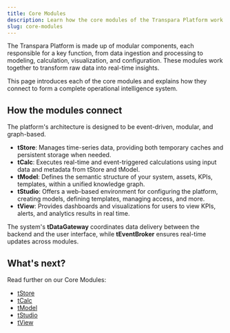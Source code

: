 ```yaml
---
title: Core Modules
description: Learn how the core modules of the Transpara Platform work together to deliver real-time analytics and operational intelligence.
slug: core-modules
---
```



The Transpara Platform is made up of modular components, each responsible for a key function, from data ingestion and processing to modeling, calculation, visualization, and configuration. These modules work together to transform raw data into real-time insights.

This page introduces each of the core modules and explains how they connect to form a complete operational intelligence system.

## How the modules connect

The platform's architecture is designed to be event-driven, modular, and graph-based.

- **tStore**: Manages time-series data, providing both temporary caches and persistent storage when needed.
- **tCalc**: Executes real-time and event-triggered calculations using input data and metadata from tStore and tModel.
- **tModel**: Defines the semantic structure of your system, assets, KPIs, templates, within a unified knowledge graph.
- **tStudio**: Offers a web-based environment for configuring the platform, creating models, defining templates, managing access, and more.
- **tView**: Provides dashboards and visualizations for users to view KPIs, alerts, and analytics results in real time.

The system's **tDataGateway** coordinates data delivery between the backend and the user interface, while **tEventBroker** ensures real-time updates across modules.

## What's next?

Read further on our Core Modules:

- [tStore](/transpara-platform/core-modules/tstore-page)
- [tCalc](/transpara-platform/core-modules/tcalc-page)
- [tModel](/transpara-platform/core-modules/tmodel-page)
- [tStudio](/transpara-platform/core-modules/tstudio-page)
- [tView](/transpara-platform/core-modules/tview-page)